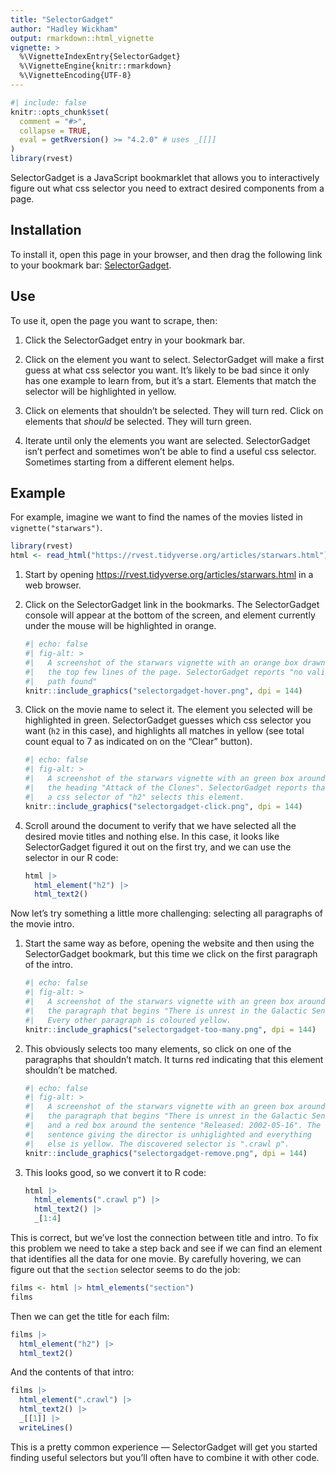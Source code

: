 ```yaml
---
title: "SelectorGadget"
author: "Hadley Wickham"
output: rmarkdown::html_vignette
vignette: >
  %\VignetteIndexEntry{SelectorGadget}
  %\VignetteEngine{knitr::rmarkdown}
  %\VignetteEncoding{UTF-8}
---
```


```r
#| include: false
knitr::opts_chunk$set(
  comment = "#>", 
  collapse = TRUE,
  eval = getRversion() >= "4.2.0" # uses _[[]]
)
library(rvest)
```

SelectorGadget is a JavaScript bookmarklet that allows you to interactively figure out what css selector you need to extract desired components from a page.

## Installation

To install it, open this page in your browser, and then drag the following link to your bookmark bar: <a href="javascript:(function(){var%20s=document.createElement('div');s.innerHTML='Loading...';s.style.color='black';s.style.padding='20px';s.style.position='fixed';s.style.zIndex='9999';s.style.fontSize='3.0em';s.style.border='2px%20solid%20black';s.style.right='40px';s.style.top='40px';s.setAttribute('class','selector_gadget_loading');s.style.background='white';document.body.appendChild(s);s=document.createElement('script');s.setAttribute('type','text/javascript');s.setAttribute('src','https://dv0akt2986vzh.cloudfront.net/unstable/lib/selectorgadget.js');document.body.appendChild(s);})();">SelectorGadget</a>.

## Use

To use it, open the page you want to scrape, then:

1.  Click the SelectorGadget entry in your bookmark bar.

2.  Click on the element you want to select.
    SelectorGadget will make a first guess at what css selector you want.
    It's likely to be bad since it only has one example to learn from, but it's a start.
    Elements that match the selector will be highlighted in yellow.

3.  Click on elements that shouldn't be selected.
    They will turn red.
    Click on elements that *should* be selected.
    They will turn green.

4.  Iterate until only the elements you want are selected.
    SelectorGadget isn't perfect and sometimes won't be able to find a useful css selector.
    Sometimes starting from a different element helps.

## Example

For example, imagine we want to find the names of the movies listed in `vignette("starwars")`.

```r
library(rvest)
html <- read_html("https://rvest.tidyverse.org/articles/starwars.html")
```

1.  Start by opening <https://rvest.tidyverse.org/articles/starwars.html> in a web browser.

2.  Click on the SelectorGadget link in the bookmarks. The SelectorGadget console will appear at the bottom of the screen, and element currently under the mouse will be highlighted in orange.

    ```r
    #| echo: false
    #| fig-alt: >
    #|   A screenshot of the starwars vignette with an orange box drawn around
    #|   the top few lines of the page. SelectorGadget reports "no valid
    #|   path found"
    knitr::include_graphics("selectorgadget-hover.png", dpi = 144)
    ```

3.  Click on the movie name to select it. The element you selected will be highlighted in green. SelectorGadget guesses which css selector you want (`h2` in this case), and highlights all matches in yellow (see total count equal to 7 as indicated on on the "Clear" button).

    ```r
    #| echo: false
    #| fig-alt: >
    #|   A screenshot of the starwars vignette with an green box around 
    #|   the heading "Attack of the Clones". SelectorGadget reports that
    #|   a css selector of "h2" selects this element.
    knitr::include_graphics("selectorgadget-click.png", dpi = 144)
    ```

4.  Scroll around the document to verify that we have selected all the desired movie titles and nothing else. In this case, it looks like SelectorGadget figured it out on the first try, and we can use the selector in our R code:

    ```r
    html |> 
      html_element("h2") |> 
      html_text2()
    ```

Now let's try something a little more challenging: selecting all paragraphs of the movie intro.

1.  Start the same way as before, opening the website and then using the SelectorGadget bookmark, but this time we click on the first paragraph of the intro.

    ```r
    #| echo: false
    #| fig-alt: >
    #|   A screenshot of the starwars vignette with an green box around 
    #|   the paragraph that begins "There is unrest in the Galactic Senate"
    #|   Every other paragraph is coloured yellow.
    knitr::include_graphics("selectorgadget-too-many.png", dpi = 144)
    ```

2.  This obviously selects too many elements, so click on one of the paragraphs that shouldn't match. It turns red indicating that this element shouldn't be matched.

    ```r
    #| echo: false
    #| fig-alt: >
    #|   A screenshot of the starwars vignette with an green box around 
    #|   the paragraph that begins "There is unrest in the Galactic Senate"
    #|   and a red box around the sentence "Released: 2002-05-16". The
    #|   sentence giving the director is unhiglighted and everything
    #|   else is yellow. The discovered selector is ".crawl p".
    knitr::include_graphics("selectorgadget-remove.png", dpi = 144)
    ```

3.  This looks good, so we convert it to R code:

    ```r
    html |> 
      html_elements(".crawl p") |> 
      html_text2() |> 
      _[1:4]
    ```

This is correct, but we've lost the connection between title and intro.
To fix this problem we need to take a step back and see if we can find an element that identifies all the data for one movie.
By carefully hovering, we can figure out that the `section` selector seems to do the job:

```r
films <- html |> html_elements("section")
films
```

Then we can get the title for each film:

```r
films |> 
  html_element("h2") |> 
  html_text2()
```

And the contents of that intro:

```r
films |> 
  html_element(".crawl") |>
  html_text2() |> 
  _[[1]] |> 
  writeLines()
```

This is a pretty common experience --- SelectorGadget will get you started finding useful selectors but you'll often have to combine it with other code.

